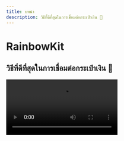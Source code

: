 ```yaml
---
title: บทนำ
description: วิธีที่ดีที่สุดในการเชื่อมต่อกระเป๋าเงิน 🌈
---
```


# RainbowKit

## วิธีที่ดีที่สุดในการเชื่อมต่อกระเป๋าเงิน 🌈

<Video src="https://res.cloudinary.com/rainbowme/video/upload/s--aTmEjSrr--/f_auto:video,q_auto/v1/rainbowkit/site-assets/rainbowkit-video-cutdown-edit_gy0q16" />

RainbowKit คือ [React](https://reactjs.org/) ที่ทำให้ง่ายต่อการเพิ่มการเชื่อมต่อกระเป๋าเงินเข้ากับ dapp ของคุณ. มันเป็นนั่งตรงจุด, ตอบสนอง และสามารถปรับแต่งได้.

### คุณสมบัติ

#### การจัดการกระเป๋าเงิน

การจัดการกระเป๋าเงินที่เสร็จสมบูรณ์สำหรับ dapp ของคุณ. นอกจากการจัดการการเชื่อมต่อและหยุดการเชื่อมต่อของกระเป๋าเงิน รวมถึงวิธีการรองรับกระเป๋าเงินหลายตัว, การแลกเปลี่ยนสายการเชื่อมต่อ, แก้ไขที่อยู่เป็น ENS, แสดงยอดคงเหลือ และอีกมากมาย!

#### สามารถปรับแต่งได้

คุณสามารถปรับ UI ของ RainbowKit ให้ตรงกับแบรนด์ของคุณ คุณสามารถเลือกสีเน้นและการตั้งค่ารัศมีขอบจากที่กำหนดไว้ล่วงหน้า สำหรับการใช้งานที่เฉพาะเจาะจงขึ้น คุณสามารถให้ธีมที่กำหนดเองอย่างเต็มรูปแบบ สร้างปุ่มของคุณเอง และไม่รวมคุณสมบัติบางอย่าง รวมโหมดมืดแล้ว คุณสามารถเลือกสีเน้นและการตั้งค่ารัศมีขอบจากที่กำหนดไว้ล่วงหน้า สำหรับการใช้งานที่เฉพาะเจาะจงขึ้น คุณสามารถให้ธีมที่กำหนดเองอย่างเต็มรูปแบบ สร้างปุ่มของคุณเอง และไม่รวมคุณสมบัติบางอย่าง รวมโหมดมืดแล้ว

#### มาตรฐานของอุตสาหกรรม

เพื่อการทำงานร่วมกันที่ดีขึ้นกับผลิตภัณฑ์ส่วนใหญ่ เราพึ่งพาบน [viem](https://viem.sh) และ [wagmi](https://wagmi.sh/) — คือไลบรารีที่ใช้งานมากที่สุดในสเปซนี้

มาตรฐานกระเป๋าเงินเช่น EIP-1193 และ EIP-6963 ได้รับการสนับสนุนอย่างเต็มรูปแบบโดยทันที ทำให้ผู้ใช้กระเป๋าเงินบนเบราว์เซอร์สามารถเชื่อมต่อกระเป๋าเงินของพวกเขากับ dApp ของคุณได้อย่างราบรื่นยิ่งขึ้น

### ชุมชน

เราตื่นเต้นที่จะเห็นชุมชนนำไปใช้ RainbowKit แจ้งปัญหา และให้ข้อเสนอแนะ ไม่ว่าจะเป็นคำขอเพิ่มคุณสมบัติ รายงานข้อผิดพลาด หรือโปรเจคที่จะแสดง โปรดมาร่วมเข้าร่วม! ไม่ว่าจะเป็นคำขอเพิ่มคุณสมบัติ รายงานข้อผิดพลาด หรือโปรเจคที่จะแสดง โปรดมาร่วมเข้าร่วม!

-   ยื่น [issue](https://github.com/rainbow-me/rainbowkit/issues)
-   ติดตามได้ที่ [Twitter](https://twitter.com/rainbowdotme)
-   แบ่งปันของคุณ [feedback](https://github.com/rainbow-me/rainbowkit/discussions/new?category=feedback)
-   ทดลองใช้ที่ [Codesandbox](https://codesandbox.io/p/sandbox/github/rainbow-me/rainbowkit/tree/main/examples/with-next)
